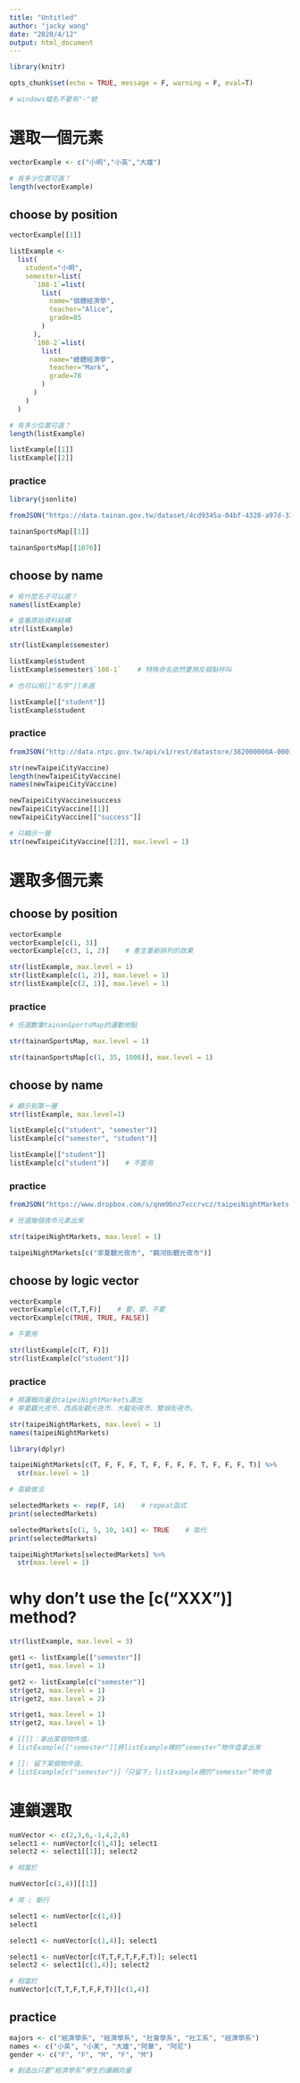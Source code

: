 ```yaml
---
title: "Untitled"
author: "jacky wang"
date: "2020/4/12"
output: html_document
---
```


```r

library(knitr)

opts_chunk$set(echo = TRUE, message = F, warning = F, eval=T)

# windows檔名不要有"-"號

```





# 選取一個元素

```r

vectorExample <- c("小明","小英","大雄")

# 有多少位置可選？
length(vectorExample)

```

## choose by position

```r

vectorExample[[1]]

```

```r

listExample <- 
  list(
    student="小明",
    semester=list(
      `108-1`=list(
        list(
          name="個體經濟學",
          teacher="Alice",
          grade=85
        )
      ),
      `108-2`=list(
        list(
          name="總體經濟學",
          teacher="Mark",
          grade=78
        )
      )
    )
  )

# 有多少位置可選？
length(listExample)

```

```r

listExample[[1]]
listExample[[2]]

```

### practice

```r

library(jsonlite)

fromJSON("https://data.tainan.gov.tw/dataset/4cd9345a-04bf-4328-a97d-314ff78b4763/resource/afc025fc-1ef4-447c-b785-a680391d0ca1/download/tnsport2.json", simplifyDataFrame = F) -> tainanSportsMap

```

```r

tainanSportsMap[[1]]

tainanSportsMap[[1076]]

```

## choose by name

```r

# 有什麼名子可以選？
names(listExample)

# 查看原始資料結構
str(listExample)

str(listExample$semester)

```

```r

listExample$student
listExample$semester$`108-1`    # 特殊命名依然要用反頓點呼叫

```

```r

# 也可以用[["名字"]]來選

listExample[["student"]]
listExample$student

```

### practice

```r

fromJSON("http://data.ntpc.gov.tw/api/v1/rest/datastore/382000000A-000157-002", simplifyDataFrame = F) -> newTaipeiCityVaccine

```

```r

str(newTaipeiCityVaccine)
length(newTaipeiCityVaccine)
names(newTaipeiCityVaccine)

```

```r

newTaipeiCityVaccine$success
newTaipeiCityVaccine[[1]]
newTaipeiCityVaccine[["success"]]

# 只顯示一層
str(newTaipeiCityVaccine[[2]], max.level = 1)

```

# 選取多個元素

## choose by position

```r

vectorExample
vectorExample[c(1, 3)]
vectorExample[c(3, 1, 2)]    # 產生重新排列的效果

```

```r

str(listExample, max.level = 1)
str(listExample[c(1, 2)], max.level = 1)
str(listExample[c(2, 1)], max.level = 1)

```

### practice

```r

# 任選數筆tainanSportsMap的運動地點

str(tainanSportsMap, max.level = 1)

str(tainanSportsMap[c(1, 35, 1006)], max.level = 1)

```

## choose by name

```r

# 顯示到第一層
str(listExample, max.level=1)

listExample[c("student", "semester")]
listExample[c("semester", "student")]

```

```r

listExample[["student"]]
listExample[c("student")]    # 不要用

```

### practice

```r

fromJSON("https://www.dropbox.com/s/qnm9bnz7vccrvcz/taipeiNightMarkets.json?dl=1", simplifyDataFrame = F) -> taipeiNightMarkets

```

```r

# 任選幾個夜市元素出來

str(taipeiNightMarkets, max.level = 1)

taipeiNightMarkets[c("寧夏觀光夜市", "饒河街觀光夜市")]

```

## choose by logic vector

```r

vectorExample
vectorExample[c(T,T,F)]    # 要，要，不要
vectorExample[c(TRUE, TRUE, FALSE)]

```

```r

# 不要用

str(listExample[c(T, F)])
str(listExample[c("student")])

```


### practice

```r

# 用邏輯向量自taipeiNightMarkets選出
# 寧夏觀光夜市、西昌街觀光夜市、大龍街夜市、雙城街夜市。

str(taipeiNightMarkets, max.level = 1)
names(taipeiNightMarkets)

```

```r

library(dplyr)

taipeiNightMarkets[c(T, F, F, F, T, F, F, F, F, T, F, F, F, T)] %>% 
  str(max.level = 1)

```

```r

# 高級做法

selectedMarkets <- rep(F, 14)    # repeat函式
print(selectedMarkets)

selectedMarkets[c(1, 5, 10, 14)] <- TRUE    # 取代
print(selectedMarkets)

taipeiNightMarkets[selectedMarkets] %>% 
  str(max.level = 1)

```

# why don't use the [c("XXX")] method? 

```r

str(listExample, max.level = 3)

```
```r

get1 <- listExample[["semester"]]
str(get1, max.level = 1)

```

```r

get2 <- listExample[c("semester")]
str(get2, max.level = 1)
str(get2, max.level = 2)

```

```r

str(get1, max.level = 1)
str(get2, max.level = 1)

# [[]]：拿出某個物件值。
# listExample[["semester"]]將listExample裡的“semester”物件值拿出來

# []: 留下某個物件值。
# listExample[c("semester")]「只留下」listExample裡的“semester”物件值

```

# 連鎖選取

```r

numVector <- c(2,3,6,-1,4,2,6)
select1 <- numVector[c(1,4)]; select1
select2 <- select1[[1]]; select2

# 相當於

numVector[c(1,4)][[1]]

```

```r

# 用 ; 斷行

select1 <- numVector[c(1,4)]
select1

select1 <- numVector[c(1,4)]; select1

```

```r

select1 <- numVector[c(T,T,F,T,F,F,T)]; select1
select2 <- select1[c(1,4)]; select2

# 相當於
numVector[c(T,T,F,T,F,F,T)][c(1,4)]

```

## practice

```r

majors <- c("經濟學系", "經濟學系", "社會學系", "社工系", "經濟學系")
names <- c("小英", "小美", "大雄","阿華", "阿尼")
gender <- c("F", "F", "M", "F", "M")

```

```r

# 創造出只要“經濟學系”學生的邏輯向量



```










